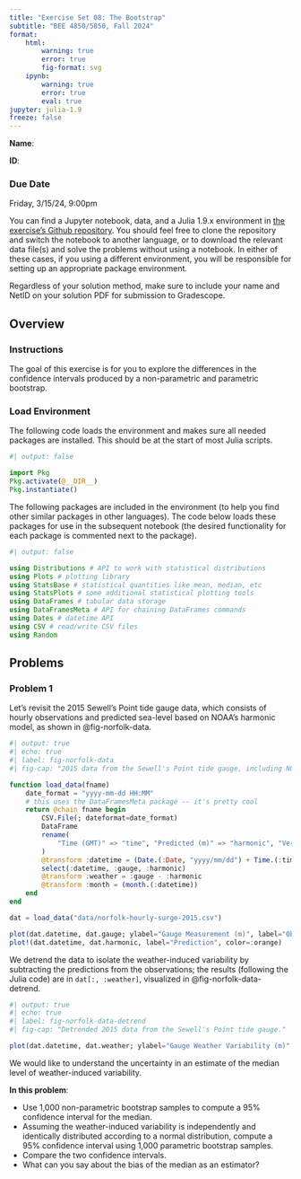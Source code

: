 ```yaml
---
title: "Exercise Set 08: The Bootstrap"
subtitle: "BEE 4850/5850, Fall 2024"
format:
    html:        
        warning: true
        error: true
        fig-format: svg
    ipynb:
        warning: true
        error: true
        eval: true
jupyter: julia-1.9
freeze: false
---
```


::: {.content-visible when-format="ipynb"}
**Name**:

**ID**:
:::

::: {.callout-important icon=false}
### Due Date

Friday, 3/15/24, 9:00pm
:::

::: {.content-visible unless-format="ipynb"}
:::{.callout-tip}

You can find a Jupyter notebook, data, and a Julia 1.9.x environment in [the exercise's Github repository]({{< var github_org.repo >}}/ex-week08). You should feel free to clone the repository and switch the notebook to another language, or to download the relevant data file(s) and solve the problems without using a notebook. In either of these cases, if you using a different environment, you will be responsible for setting up an appropriate package environment.

Regardless of your solution method, make sure to include your name and NetID on your solution PDF for submission to Gradescope.
:::
:::

## Overview

::: {.cell .markdown}

### Instructions

The goal of this exercise is for you to explore the differences in the confidence intervals produced by a non-parametric and parametric bootstrap.

:::

::: {.cell .markdown}
### Load Environment

The following code loads the environment and makes sure all needed packages are installed. This should be at the start of most Julia scripts.

:::

```julia
#| output: false

import Pkg
Pkg.activate(@__DIR__)
Pkg.instantiate()
```

::: {.cell .markdown}
The following packages are included in the environment (to help you find other similar packages in other languages). The code below loads these packages for use in the subsequent notebook (the desired functionality for each package is commented next to the package).

:::

```julia
#| output: false

using Distributions # API to work with statistical distributions
using Plots # plotting library
using StatsBase # statistical quantities like mean, median, etc
using StatsPlots # some additional statistical plotting tools
using DataFrames # tabular data storage
using DataFramesMeta # API for chaining DataFrames commands
using Dates # datetime API
using CSV # read/write CSV files
using Random
```


## Problems

### Problem 1

Let's revisit the 2015 Sewell's Point tide gauge data, which consists of hourly observations and predicted sea-level based on NOAA's harmonic model, as shown in @fig-norfolk-data.

```julia
#| output: true
#| echo: true
#| label: fig-norfolk-data
#| fig-cap: "2015 data from the Sewell's Point tide gauge, including NOAA's predictions for sea-level harmonics."

function load_data(fname)
    date_format = "yyyy-mm-dd HH:MM"
    # this uses the DataFramesMeta package -- it's pretty cool
    return @chain fname begin
        CSV.File(; dateformat=date_format)
        DataFrame
        rename(
            "Time (GMT)" => "time", "Predicted (m)" => "harmonic", "Verified (m)" => "gauge"
        )
        @transform :datetime = (Date.(:Date, "yyyy/mm/dd") + Time.(:time))
        select(:datetime, :gauge, :harmonic)
        @transform :weather = :gauge - :harmonic
        @transform :month = (month.(:datetime))
    end
end

dat = load_data("data/norfolk-hourly-surge-2015.csv")

plot(dat.datetime, dat.gauge; ylabel="Gauge Measurement (m)", label="Observed", legend=:topleft, xlabel="Date/Time", color=:blue)
plot!(dat.datetime, dat.harmonic, label="Prediction", color=:orange)
```

We detrend the data to isolate the weather-induced variability by subtracting the predictions from the observations; the results (following the Julia code) are in `dat[:, :weather]`, visualized in @fig-norfolk-data-detrend. 

```julia
#| output: true
#| echo: true
#| label: fig-norfolk-data-detrend
#| fig-cap: "Detrended 2015 data from the Sewell's Point tide gauge."

plot(dat.datetime, dat.weather; ylabel="Gauge Weather Variability (m)", label="Detrended Data", linewidth=1, legend=:topleft, xlabel="Date/Time")
```

We would like to understand the uncertainty in an estimate of the median level of weather-induced variability.

**In this problem**:

* Use 1,000 non-parametric bootstrap samples to compute a 95% confidence interval for the median.
* Assuming the weather-induced variability is independently and identically distributed according to a normal distribution, compute a 95% confidence interval using 1,000 parametric bootstrap samples.
* Compare the two confidence intervals.
* What can you say about the bias of the median as an estimator?

